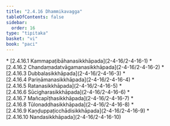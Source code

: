 ```yaml
---
title: "2.4.16 Dhammikavagga"
tableOfContents: false
sidebar:
  order: 16
type: "tipitaka"
basket: "vi"
book: "paci"
---
```



<DynamicBreadcrumb />



<TableOfContents book="paci" section="2.4.16">
* [2.4.16.1 Kammapaṭibāhanasikkhāpada](2-4-16/2-4-16-1)
* [2.4.16.2 Chandaṃadatvāgamanasikkhāpada](2-4-16/2-4-16-2)
* [2.4.16.3 Dubbalasikkhāpada](2-4-16/2-4-16-3)
* [2.4.16.4 Pariṇāmanasikkhāpada](2-4-16/2-4-16-4)
* [2.4.16.5 Ratanasikkhāpada](2-4-16/2-4-16-5)
* [2.4.16.6 Sūcigharasikkhāpada](2-4-16/2-4-16-6)
* [2.4.16.7 Mañcapīṭhasikkhāpada](2-4-16/2-4-16-7)
* [2.4.16.8 Tūlonaddhasikkhāpada](2-4-16/2-4-16-8)
* [2.4.16.9 Kaṇḍuppaṭicchādisikkhāpada](2-4-16/2-4-16-9)
* [2.4.16.10 Nandasikkhāpada](2-4-16/2-4-16-10)
</TableOfContents>